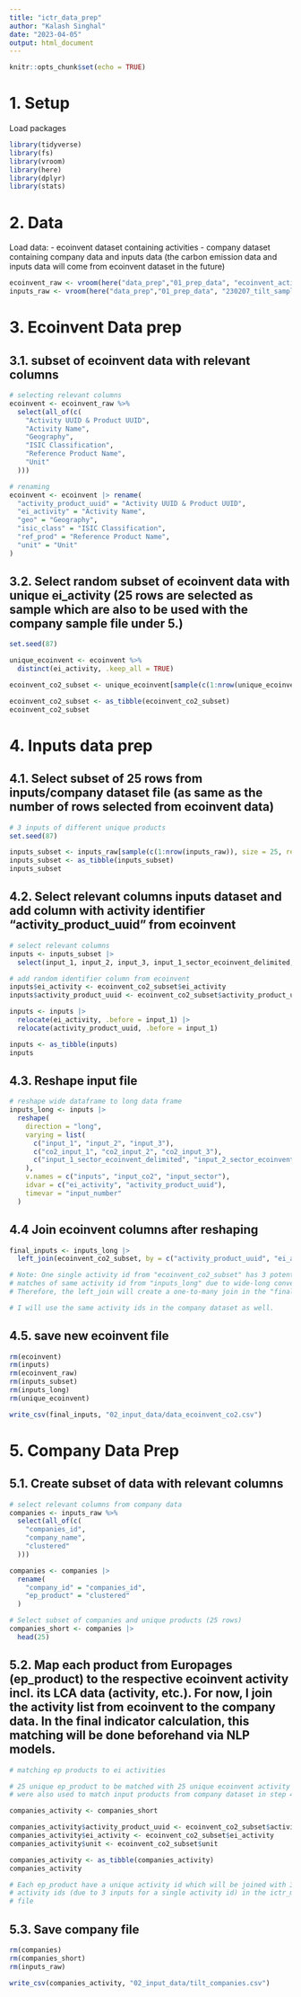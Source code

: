 ```yaml
---
title: "ictr_data_prep"
author: "Kalash Singhal"
date: "2023-04-05"
output: html_document
---
```


```r
knitr::opts_chunk$set(echo = TRUE)
```

# 1. Setup
Load packages
```r
library(tidyverse)
library(fs)
library(vroom)
library(here)
library(dplyr)
library(stats)
```

# 2. Data
Load data:
  - ecoinvent dataset containing activities
  - company dataset containing company data and inputs data (the carbon emission data and inputs data will come from ecoinvent dataset in the future)
```r
ecoinvent_raw <- vroom(here("data_prep","01_prep_data", "ecoinvent_activities.csv"))
inputs_raw <- vroom(here("data_prep","01_prep_data", "230207_tilt_sample_data_units.csv"))
```

# 3. Ecoinvent Data prep

## 3.1. subset of ecoinvent data with relevant columns

```r
# selecting relevant columns
ecoinvent <- ecoinvent_raw %>%
  select(all_of(c(
    "Activity UUID & Product UUID",
    "Activity Name",
    "Geography",
    "ISIC Classification",
    "Reference Product Name",
    "Unit"
  )))

# renaming
ecoinvent <- ecoinvent |> rename(
  "activity_product_uuid" = "Activity UUID & Product UUID",
  "ei_activity" = "Activity Name",
  "geo" = "Geography",
  "isic_class" = "ISIC Classification",
  "ref_prod" = "Reference Product Name",
  "unit" = "Unit"
)
```

## 3.2. Select random subset of ecoinvent data with unique ei_activity (25 rows are selected as sample which are also to be used with the company sample file under 5.)

```r
set.seed(87)

unique_ecoinvent <- ecoinvent %>%
  distinct(ei_activity, .keep_all = TRUE)

ecoinvent_co2_subset <- unique_ecoinvent[sample(c(1:nrow(unique_ecoinvent)), size = 25, replace = TRUE), ]

ecoinvent_co2_subset <- as_tibble(ecoinvent_co2_subset)
ecoinvent_co2_subset
```

# 4. Inputs data prep

## 4.1. Select subset of 25 rows from inputs/company dataset file (as same as the number of rows selected from ecoinvent data)

```r
# 3 inputs of different unique products
set.seed(87)

inputs_subset <- inputs_raw[sample(c(1:nrow(inputs_raw)), size = 25, replace = TRUE), ]
inputs_subset <- as_tibble(inputs_subset)
inputs_subset
```

## 4.2. Select relevant columns inputs dataset and add column with activity identifier "activity_product_uuid" from ecoinvent

```r
# select relevant columns
inputs <- inputs_subset |>
  select(input_1, input_2, input_3, input_1_sector_ecoinvent_delimited, input_2_sector_ecoinvent_delimited, input_3_sector_ecoinvent_delimited, co2_input_1, co2_input_2, co2_input_3)

# add random identifier column from ecoinvent
inputs$ei_activity <- ecoinvent_co2_subset$ei_activity
inputs$activity_product_uuid <- ecoinvent_co2_subset$activity_product_uuid

inputs <- inputs |>
  relocate(ei_activity, .before = input_1) |>
  relocate(activity_product_uuid, .before = input_1)

inputs <- as_tibble(inputs)
inputs
```

## 4.3. Reshape input file 

```r
# reshape wide dataframe to long data frame
inputs_long <- inputs |>
  reshape(
    direction = "long",
    varying = list(
      c("input_1", "input_2", "input_3"),
      c("co2_input_1", "co2_input_2", "co2_input_3"),
      c("input_1_sector_ecoinvent_delimited", "input_2_sector_ecoinvent_delimited", "input_3_sector_ecoinvent_delimited")
    ),
    v.names = c("inputs", "input_co2", "input_sector"),
    idvar = c("ei_activity", "activity_product_uuid"),
    timevar = "input_number"
  )
```

## 4.4 Join ecoinvent columns after reshaping

```r
final_inputs <- inputs_long |>
  left_join(ecoinvent_co2_subset, by = c("activity_product_uuid", "ei_activity"))

# Note: One single activity id from "ecoinvent_co2_subset" has 3 potential
# matches of same activity id from "inputs_long" due to wide-long conversion.
# Therefore, the left_join will create a one-to-many join in the "final_inputs".

# I will use the same activity ids in the company dataset as well.
```

## 4.5. save new ecoinvent file

```r
rm(ecoinvent)
rm(inputs)
rm(ecoinvent_raw)
rm(inputs_subset)
rm(inputs_long)
rm(unique_ecoinvent)

write_csv(final_inputs, "02_input_data/data_ecoinvent_co2.csv")
```

# 5. Company Data Prep

## 5.1. Create subset of data with relevant columns

```r
# select relevant columns from company data
companies <- inputs_raw %>%
  select(all_of(c(
    "companies_id",
    "company_name",
    "clustered"
  )))

companies <- companies |>
  rename(
    "company_id" = "companies_id",
    "ep_product" = "clustered"
  )

# Select subset of companies and unique products (25 rows)
companies_short <- companies |>
  head(25)
```

## 5.2. Map each product from Europages (ep_product) to the respective ecoinvent activity incl. its LCA data (activity, etc.). For now, I join the activity list from ecoinvent to the company data. In the final indicator calculation, this matching will be done beforehand via NLP models. 

```r
# matching ep products to ei activities

# 25 unique ep_product to be matched with 25 unique ecoinvent activity ids which
# were also used to match input products from company dataset in step 4.2

companies_activity <- companies_short

companies_activity$activity_product_uuid <- ecoinvent_co2_subset$activity_product_uuid
companies_activity$ei_activity <- ecoinvent_co2_subset$ei_activity
companies_activity$unit <- ecoinvent_co2_subset$unit

companies_activity <- as_tibble(companies_activity)
companies_activity

# Each ep_product have a unique activity id which will be joined with 3 similar
# activity ids (due to 3 inputs for a single activity id) in the ictr_main.Rmd
# file
```

## 5.3. Save company file

```r
rm(companies)
rm(companies_short)
rm(inputs_raw)

write_csv(companies_activity, "02_input_data/tilt_companies.csv")
```
